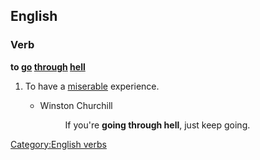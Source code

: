 ==English==

===Verb===
'''to [[go]] [[through]] [[hell]]'''

# {{idiom}} To have a [[miserable]] experience.
#* Winston Churchill
#*: If you're '''going through hell''', just keep going.

[[Category:English verbs]]